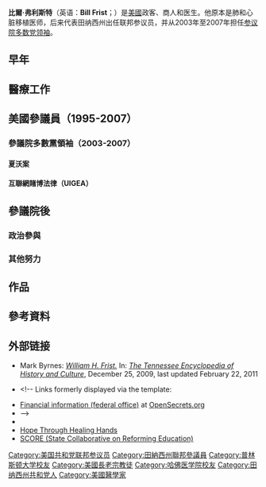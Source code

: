 {{Infobox officeholder
|name         = 比尔·弗利斯特
|original_name= Bill Frist
|image        = Bill Frist official photo.jpg
|office       = [[美国参议院政党领袖|参议院多数党领袖]]
|deputy       = [[米奇·麦康奈尔|米奇·麦康奈尔]]
|term_start   = 2003年1月3日
|term_end     = 2007年1月3日
|predecessor  = [[汤姆·达施勒|汤姆·达施勒]]
|successor    = [[哈里·瑞德|哈里·瑞德]]
|jr/sr1       = 联邦参议员
|state1       = [[田纳西州|田纳西州]]
|term_start1  = 1995年1月3日
|term_end1    = 2007年1月3日
|predecessor1 = [[尚慕杰|尚慕杰]]
|successor1   = [[鮑伯·寇爾克|鮑伯·寇爾克]]
|birth_name   = William Harrison Frist
|birth_date   = {{birth date and age|1952|2|22}}
|birth_place  = {{USA}}[[田纳西州|田纳西州]][[纳什维尔|纳什维尔]]<ref>[http://www.wargs.com/political/frist.html Ancestry of Bill Frist<!-- Bot generated title -->]</ref>
|death_date   = 
|death_place  = 
|party        = [[共和黨_(美國)|共和党]]
|spouse       = Karyn McLaughlin {{small|(1982–2012)}}<br>Tracy Roberts {{small|(2015–)}}
|education    = [[普林斯顿大学|普林斯顿大学]] {{small|([[文学士|BA]])}}<br>[[哈佛大学|哈佛大学]] {{small|([[医学士|MD]])}}
|signature    = Bill Frist Signature.png
}}
'''比爾·弗利斯特'''（英语：'''Bill Frist'''；{{bd|1952年|2月22日}}）是[[美國|美國]]政客、商人和医生。他原本是肺和心脏移植医师，后来代表田纳西州出任联邦参议员，并从2003年至2007年担任[[美国参议院政党领袖|参议院多数党领袖]]。

==早年==
==醫療工作==
==美國參議員（1995-2007）==
===參議院多數黨領袖（2003-2007）===
====夏沃案====
====互聯網賭博法律（UIGEA）====
==參議院後==
===政治參與===
===其他努力===
==作品==

== 參考資料 ==
{{reflist}}

==外部链接==
{{wikisource author}}
{{Wikiquote|Bill Frist}}
{{Commons category|Bill Frist}}
* Mark Byrnes: [http://tennesseeencyclopedia.net/entry.php?rec=524 ''William H. Frist.''] {{Wayback|url=http://tennesseeencyclopedia.net/entry.php?rec=524 |date=20180324163227 }} In: ''[[The_Tennessee_Encyclopedia_of_History_and_Culture|The Tennessee Encyclopedia of History and Culture]]'', December 25, 2009, last updated February 22, 2011
* {{CongLinks | congbio=f000439 | votesmart= | fec= | congress= }}<!-- Links formerly displayed via the {{CongLinks}} template:
* [http://www.opensecrets.org/politicians/summary.php?cid=N00003147 Financial information (federal office)] at [[Center_for_Responsive_Politics|OpenSecrets.org]]
* -->
*{{C-SPAN|William Frist}}
* [http://www.hopethroughhealinghands.org/ Hope Through Healing Hands] {{Wayback|url=http://www.hopethroughhealinghands.org/ |date=20210312233419 }}
* [http://www.tennesseescore.org/ SCORE (State Collaborative on Reforming Education)] {{Wayback|url=http://www.tennesseescore.org/ |date=20090802091945 }}

{{Authority control}}
{{DEFAULTSORT:Frist, Bill}}
[[Category:美国共和党联邦参议员|Category:美国共和党联邦参议员]]
[[Category:田納西州聯邦參議員|Category:田納西州聯邦參議員]]
[[Category:普林斯顿大学校友|Category:普林斯顿大学校友]]
[[Category:美國長老宗教徒|Category:美國長老宗教徒]]
[[Category:哈佛医学院校友|Category:哈佛医学院校友]]
[[Category:田纳西州共和党人|Category:田纳西州共和党人]]
[[Category:美國醫學家|Category:美國醫學家]]